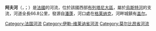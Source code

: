 {{noteTA
|G1=法国地名
|G2=单位
}}
{{Infobox river
| name                = 阿夫河
| native_name         = Aff
| image               = L'Aff à La Gacilly.jpg
| image_size          = 
| image_caption       = 流经[[拉加西伊|拉加西伊]]的阿夫河
| map                 = Aff OSM.png
| map_caption         = 阿夫河流域图
| source1_location    = [[潘蓬|潘蓬]]
| source1_coordinates = {{coord|48|00|12|N|2|14|26|W}}
| source1_elevation   = 185米
| mouth_location      = [[乌斯特河畔班|乌斯特河畔班]]/[[乌斯特河畔圣樊尚|乌斯特河畔圣樊尚]]
| mouth_coordinates   = {{coord|47|43|01|N|2|07|38|W}}
| mouth_elevation     = 4米
| progression         = {{ROust}}
| subdivision_type1   = [[世界政區索引|国家]]
| subdivision_name1   = {{FR}}
| length              = {{convert|66.8|km|mi|abbr=on}}
| discharge1_avg      = 
| basin_size          = {{convert|726|km2|mi2|abbr=on}}
}}
'''阿夫河'''（{{lang-fr|Aff}}，{{IPA-fr|af}}；{{lang-br|Av}}）是[[法國|法國]]的河流，位於該國西部[[布列塔尼大區|布列塔尼大區]]，屬於[[烏斯特河|烏斯特河]]的支流，河道全長66.8公里，發源自[[潘蓬|潘蓬]]，河口處在[[格莱纳克|格莱纳克]]，河畔城鎮有[[盖尔|盖尔]]。

{{coord|47|43|1|N|2|7|38|W|display=title}}

{{France-geo-stub}}
{{Authority control}}
{{DEFAULTSORT:Aff}}
[[Category:法国河流|Category:法国河流]]
[[Category:伊勒-维莱讷省河流|Category:伊勒-维莱讷省河流]]
[[Category:莫尔比昂省河流|Category:莫尔比昂省河流]]